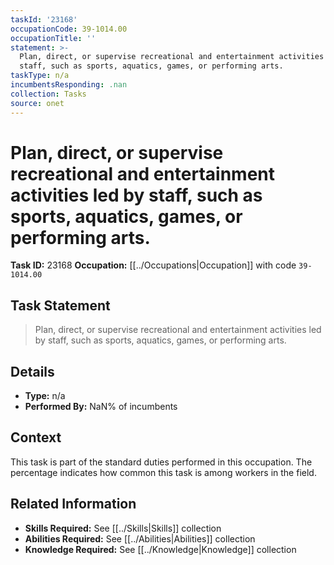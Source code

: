 ```yaml
---
taskId: '23168'
occupationCode: 39-1014.00
occupationTitle: ''
statement: >-
  Plan, direct, or supervise recreational and entertainment activities led by
  staff, such as sports, aquatics, games, or performing arts.
taskType: n/a
incumbentsResponding: .nan
collection: Tasks
source: onet
---
```

# Plan, direct, or supervise recreational and entertainment activities led by staff, such as sports, aquatics, games, or performing arts.

**Task ID:** 23168
**Occupation:** [[../Occupations|Occupation]] with code `39-1014.00`

## Task Statement

> Plan, direct, or supervise recreational and entertainment activities led by staff, such as sports, aquatics, games, or performing arts.

## Details

- **Type:** n/a
- **Performed By:** NaN% of incumbents

## Context

This task is part of the standard duties performed in this occupation. The percentage indicates how common this task is among workers in the field.

## Related Information

- **Skills Required:** See [[../Skills|Skills]] collection
- **Abilities Required:** See [[../Abilities|Abilities]] collection
- **Knowledge Required:** See [[../Knowledge|Knowledge]] collection
